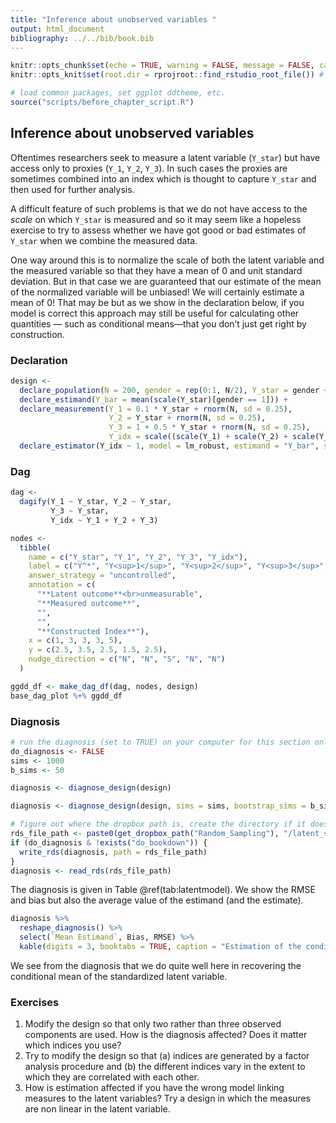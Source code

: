 ```yaml
---
title: "Inference about unobserved variables "
output: html_document
bibliography: ../../bib/book.bib 
---
```


<!-- note do_bookdown is set in index.rmd, so we know if you're running just this .Rmd or compiling the book-->
```r
knitr::opts_chunk$set(echo = TRUE, warning = FALSE, message = FALSE, cache = FALSE)
knitr::opts_knit$set(root.dir = rprojroot::find_rstudio_root_file()) # files are all relative to RStudio project home
```

```r
# load common packages, set ggplot ddtheme, etc.
source("scripts/before_chapter_script.R")
```

<!-- start post here, do not edit above -->

## Inference about unobserved variables 

Oftentimes researchers seek to measure a latent variable (`Y_star`) but have access only to proxies  (`Y_1`, `Y_2`, `Y_3`). In such cases the proxies are sometimes combined into an index which is thought to capture `Y_star` and then used for further analysis.

A difficult feature of such problems is that we do not have access to the *scale* on which `Y_star` is measured and so it may seem like a hopeless exercise to try to assess whether we have got good or bad estimates of `Y_star` when we combine the measured data. 

One way around this is to normalize the scale of both the latent variable and the measured variable so that they have a mean of 0 and unit standard deviation. But in that case we are guaranteed that our estimate of the mean of the normalized variable will be unbiased! We will certainly estimate a mean of 0! That may be but as we show in the declaration below, if you model is correct this approach may still be useful for calculating other quantities --- such as conditional means---that you don't just get right by construction.  

### Declaration

```r
design <-
  declare_population(N = 200, gender = rep(0:1, N/2), Y_star = gender + 2* rnorm(N)) +
  declare_estimand(Y_bar = mean(scale(Y_star)[gender == 1])) + 
  declare_measurement(Y_1 = 0.1 * Y_star + rnorm(N, sd = 0.25),
                      Y_2 = Y_star + rnorm(N, sd = 0.25),
                      Y_3 = 1 + 0.5 * Y_star + rnorm(N, sd = 0.25),
                      Y_idx = scale((scale(Y_1) + scale(Y_2) + scale(Y_3)))) + 
  declare_estimator(Y_idx ~ 1, model = lm_robust, estimand = "Y_bar", subset = gender ==1)
```

### Dag

```r


dag <-
  dagify(Y_1 ~ Y_star, Y_2 ~ Y_star, 
         Y_3 ~ Y_star, 
         Y_idx ~ Y_1 + Y_2 + Y_3)

nodes <-
  tibble(
    name = c("Y_star", "Y_1", "Y_2", "Y_3", "Y_idx"),
    label = c("Y^*", "Y<sup>1</sup>", "Y<sup>2</sup>", "Y<sup>3</sup>", "I"),
    answer_strategy = "uncontrolled",
    annotation = c(
      "**Latent outcome**<br>unmeasurable",
      "**Measured outcome**",
      "",
      "",
      "**Constructed Index**"),
    x = c(1, 3, 3, 3, 5),
    y = c(2.5, 3.5, 2.5, 1.5, 2.5),
    nudge_direction = c("N", "N", "S", "N", "N")
  )

ggdd_df <- make_dag_df(dag, nodes, design)
base_dag_plot %+% ggdd_df
```

### Diagnosis

<!-- `r flagit()` -->
<!-- Perhaps a good psychometric example would be worthwhile to explore here? Or an education example? -->


<!-- make sure to rename the section title below -->

```r
# run the diagnosis (set to TRUE) on your computer for this section only before pushing to Github. no diagnosis will ever take place on github.
do_diagnosis <- FALSE
sims <- 1000
b_sims <- 50
```


```r
diagnosis <- diagnose_design(design) 
```


```r
diagnosis <- diagnose_design(design, sims = sims, bootstrap_sims = b_sims) 
```

```r
# figure out where the dropbox path is, create the directory if it doesn't exist, and name the RDS file
rds_file_path <- paste0(get_dropbox_path("Random_Sampling"), "/latent_sims.RDS")
if (do_diagnosis & !exists("do_bookdown")) {
  write_rds(diagnosis, path = rds_file_path)
}
diagnosis <- read_rds(rds_file_path)
```

The diagnosis is given in Table \@ref(tab:latentmodel). We show the RMSE and bias but also the average value of the estimand (and the estimate).

```r
diagnosis %>%
  reshape_diagnosis() %>%
  select(`Mean Estimand`, Bias, RMSE) %>%
  kable(digits = 3, booktabs = TRUE, caption = "Estimation of the conditional mean of a normalized latent variable")
```

We see from the diagnosis that we do quite well here in recovering the conditional mean of the standardized latent variable.  


### Exercises

1. Modify the design so that only two rather than three observed components are used. How is the diagnosis affected? Does it matter which indices you use?
2. Try to modify the design so that (a) indices are generated by a factor analysis procedure and (b) the different indices vary in the extent to which they are correlated with each other.
3. How is estimation affected if you have the wrong model linking measures to the latent variables? Try a design in which the measures are non linear in the latent variable. 

